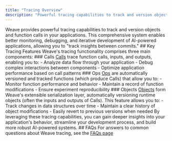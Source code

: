 ```yaml
---
title: "Tracing Overview"
description: "Powerful tracing capabilities to track and version objects and function calls"
---
```

Weave provides powerful tracing capabilities to track and version objects and function calls in your applications. This comprehensive system enables better monitoring, debugging, and iterative development of AI-powered applications, allowing you to "track insights between commits." ## Key Tracing Features Weave's tracing functionality comprises three main components: ### Calls [Calls](/guides/tracking/tracing) trace function calls, inputs, and outputs, enabling you to: - Analyze data flow through your application - Debug complex interactions between components - Optimize application performance based on call patterns ### Ops [Ops](/guides/tracking/ops) are automatically versioned and tracked functions (which produce Calls) that allow you to: - Monitor function performance and behavior - Maintain a record of function modifications - Ensure experiment reproducibility ### Objects [Objects](/guides/tracking/objects) form Weave's extensible serialization layer, automatically versioning runtime objects (often the inputs and outputs of Calls). This feature allows you to: - Track changes in data structures over time - Maintain a clear history of object modifications - Easily revert to previous versions when needed By leveraging these tracing capabilities, you can gain deeper insights into your application's behavior, streamline your development process, and build more robust AI-powered systems. ## FAQs For answers to common questions about Weave tracing, see the [FAQs page](/guides/tracking/faqs)